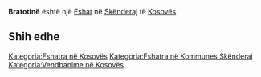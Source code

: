{{Fshat në Kosovës
 | Emri                = Bratotinë
| sqi_N_name = Bratotinë
| sqi_N_FULL_NAME_RO = Bratotinë
| sqi_N_FULL_NAME_ND_RO = Bratotine
| sqi_N_SORT_NAME_RG = BRATOTINE
| sqi_N_FULL_NAME_RG = Bratotinë
| sqi_N_FULL_NAME_ND_RG = Bratotine
| sqi_V_name = Bratotin
| sqi_V_FULL_NAME_RO = Bratotin
| sqi_V_FULL_NAME_ND_RO = Bratotin
| sqi_V_SORT_NAME_RG = BRATOTIN
| sqi_V_FULL_NAME_RG = Bratotin
| sqi_V_FULL_NAME_ND_RG = Bratotin
| srp_N_name = Bratotin
| srp_N_FULL_NAME_RO = Bratotin
| srp_N_FULL_NAME_ND_RO = Bratotin
| srp_N_SORT_NAME_RG = BRATOTIN
| srp_N_FULL_NAME_RG = Bratotin
| srp_N_FULL_NAME_ND_RG = Bratotin
| srp_NS_name = Братотин
| srp_NS_FULL_NAME_RO = Братотин
| srp_NS_FULL_NAME_ND_RO = Братотин
| srp_NS_SORT_NAME_RG = БРАТОТИН
| srp_NS_FULL_NAME_RG = Братотин
| srp_NS_FULL_NAME_ND_RG = Братотин
| std_V_name = Bratogin
| std_V_FULL_NAME_RO = Bratogin
| std_V_FULL_NAME_ND_RO = Bratogin
| std_V_SORT_NAME_RG = BRATOGIN
| std_V_FULL_NAME_RG = Bratogin
| std_V_FULL_NAME_ND_RG = Bratogin

 | Emri (Rasa dhanore) = 
 | Figura              = 
 | Shteti              = Kosovo
 | Komuna              = Skënderaj
 | Kodi postar         = 
 | Sipërfaqja          = 

 | Popullsia           = 

 | Regj. i popullsisë  = 
 | Dend. e popullsisë  = 
 | Faqja zyrtare       = 
 <!--- Koordinatat ----> 
 | Gjerësia            = 42.425
 | Gjatësia            = 20.579722
 | Lartësia            = 
}}
'''Bratotinë''' është një [[Fshat]] në [[Skënderaj]] të [[Kosovës]].

<!-- == Gjeografia == -->
<!-- == Historia == -->
<!-- == Demografia == -->
== Shih edhe ==
{{Komuna Skënderaj}}
{{Kosovo-Administrata-Cung}}

[[Kategoria:Fshatra në Kosovës]]
[[Kategoria:Fshatra në Kommunes Skënderaj]]
[[Kategoria:Vendbanime në Kosovës]]